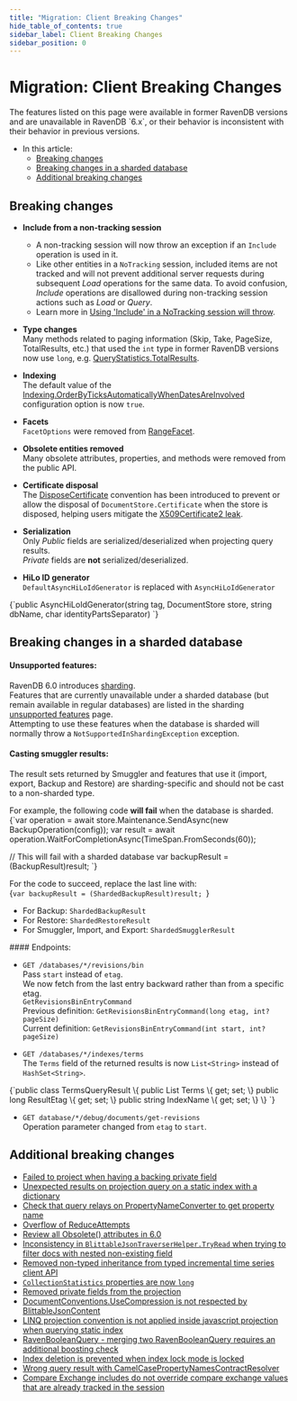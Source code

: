 ```yaml
---
title: "Migration: Client Breaking Changes"
hide_table_of_contents: true
sidebar_label: Client Breaking Changes
sidebar_position: 0
---
```



# Migration: Client Breaking Changes
<Admonition type="note" title="Note">
The features listed on this page were available in former RavenDB versions and are unavailable in RavenDB `6.x`,  
or their behavior is inconsistent with their behavior in previous versions.  

* In this article:
   * [Breaking changes](../../migration/client-api/client-breaking-changes.mdx#breaking-changes)  
   * [Breaking changes in a sharded database](../../migration/client-api/client-breaking-changes.mdx#breaking-changes-in-a-sharded-database)  
   * [Additional breaking changes](../../migration/client-api/client-breaking-changes.mdx#additional-breaking-changes)  

</Admonition>

## Breaking changes

* **Include from a non-tracking session**  
  * A non-tracking session will now throw an exception if an `Include` operation is used in it.
  * Like other entities in a `NoTracking` session,
    included items are not tracked and will not prevent additional server requests during subsequent _Load_ operations for the same data.
    To avoid confusion, _Include_ operations are disallowed during non-tracking session actions such as _Load_ or _Query_.
  * Learn more in [Using 'Include' in a NoTracking session will throw](../../client-api/session/configuration/how-to-disable-tracking.mdx#using-).
  
* **Type changes**  
  Many methods related to paging information (Skip, Take, PageSize, TotalResults, etc.) that used the `int` type in former RavenDB versions now use `long`, 
  e.g. [QueryStatistics.TotalResults](../../client-api/session/querying/how-to-get-query-statistics.mdx#syntax).

* **Indexing**  
  The default value of the
  [Indexing.OrderByTicksAutomaticallyWhenDatesAreInvolved](../../server/configuration/indexing-configuration.mdx#indexingorderbyticksautomaticallywhendatesareinvolved)
  configuration option is now `true`.  

* **Facets**  
 `FacetOptions` were removed from [RangeFacet](../../indexes/querying/faceted-search.mdx#syntax).  

* **Obsolete entities removed**  
  Many obsolete attributes, properties, and methods were removed from the public API. 

* **Certificate disposal**  
  The [DisposeCertificate](../../client-api/configuration/conventions.mdx#disposecertificate) convention has been introduced
  to prevent or allow the disposal of `DocumentStore.Certificate` when the store is disposed,
  helping users mitigate the [X509Certificate2 leak](https://snede.net/the-most-dangerous-constructor-in-net/).

* **Serialization**  
  Only _Public_ fields are serialized/deserialized when projecting query results.  
  _Private_ fields are **not** serialized/deserialized.  

* **HiLo ID generator**  
  `DefaultAsyncHiLoIdGenerator` is replaced with `AsyncHiLoIdGenerator`  
<TabItem value="csharp" label="csharp">
<CodeBlock language="csharp">
{`public AsyncHiLoIdGenerator(string tag, DocumentStore store, string dbName, char identityPartsSeparator)
`}
</CodeBlock>
</TabItem>



## Breaking changes in a sharded database

#### Unsupported features:  

RavenDB 6.0 introduces [sharding](../../sharding/overview.mdx).  
Features that are currently unavailable under a sharded database (but remain available in regular databases)
are listed in the sharding [unsupported features](../../sharding/unsupported.mdx) page.  
Attempting to use these features when the database is sharded will normally throw a `NotSupportedInShardingException` exception.  
#### Casting smuggler results:  

The result sets returned by Smuggler and features that use it (import, export, Backup 
and Restore) are sharding-specific and should not be cast to a non-sharded type.  

For example, the following code **will fail** when the database is sharded.  
<TabItem value="csharp" label="csharp">
<CodeBlock language="csharp">
{`var operation = await store.Maintenance.SendAsync(new BackupOperation(config));
var result = await operation.WaitForCompletionAsync(TimeSpan.FromSeconds(60));

// This will fail with a sharded database
var backupResult = (BackupResult)result;
`}
</CodeBlock>
</TabItem>

For the code to succeed, replace the last line with:  
<TabItem value="csharp" label="csharp">
<CodeBlock language="csharp">
{`var backupResult = (ShardedBackupResult)result;
`}
</CodeBlock>
</TabItem>

<Admonition type="info" title="Sharding-specific types" id="sharding-specific-types" href="#sharding-specific-types">

* For Backup: `ShardedBackupResult`  
* For Restore: `ShardedRestoreResult`  
* For Smuggler, Import, and Export: `ShardedSmugglerResult`  

</Admonition>
#### Endpoints:

* `GET /databases/*/revisions/bin`  
  Pass `start` instead of `etag`.  
  We now fetch from the last entry backward rather than from a specific etag.  
  <Admonition type="info" title="Info">
  `GetRevisionsBinEntryCommand`  
  Previous definition: `GetRevisionsBinEntryCommand(long etag, int? pageSize)`  
  Current definition: `GetRevisionsBinEntryCommand(int start, int? pageSize)`  
  </Admonition>

* `GET /databases/*/indexes/terms`  
  The `Terms` field of the returned results is now `List<String>` instead of `HashSet<String>`.
<TabItem value="csharp" label="csharp">
<CodeBlock language="csharp">
{`public class TermsQueryResult
\{
   public List<string> Terms \{ get; set; \}
   public long ResultEtag \{ get; set; \}
   public string IndexName \{ get; set; \}
\}
`}
</CodeBlock>
</TabItem>

* `GET database/*/debug/documents/get-revisions`  
  Operation parameter changed from `etag` to `start`.  



## Additional breaking changes

* [Failed to project when having a backing private field](https://issues.hibernatingrhinos.com/issue/RavenDB-18657)  
* [Unexpected results on projection query on a static index with a dictionary](https://issues.hibernatingrhinos.com/issue/RavenDB-19560)  
* [Check that query relays on PropertyNameConverter to get property name](https://issues.hibernatingrhinos.com/issue/RavenDB-19209)  
* [Overflow of ReduceAttempts](https://issues.hibernatingrhinos.com/issue/RavenDB-19729)  
* [Review all Obsolete() attributes in 6.0](https://issues.hibernatingrhinos.com/issue/RavenDB-19989)  
* [Inconsistency in `BlittableJsonTraverserHelper.TryRead` when trying to filter docs with nested non-existing field](https://issues.hibernatingrhinos.com/issue/RavenDB-19856)  
* [Removed non-typed inheritance from typed incremental time series client API](https://issues.hibernatingrhinos.com/issue/RavenDB-19511)  
* [`CollectionStatistics` properties are now `long`](https://issues.hibernatingrhinos.com/issue/RavenDB-19602)  
* [Removed private fields from the projection](https://issues.hibernatingrhinos.com/issue/RavenDB-18865)  
* [DocumentConventions.UseCompression is not respected by BlittableJsonContent](https://issues.hibernatingrhinos.com/issue/RavenDB-20057)  
* [LINQ projection convention is not applied inside javascript projection when querying static index](https://issues.hibernatingrhinos.com/issue/RavenDB-17708)  
* [RavenBooleanQuery - merging two RavenBooleanQuery requires an additional boosting check](https://issues.hibernatingrhinos.com/issue/RavenDB-20449)  
* [Index deletion is prevented when index lock mode is locked](https://issues.hibernatingrhinos.com/issue/RavenDB-19239)  
* [Wrong query result with CamelCasePropertyNamesContractResolver](https://issues.hibernatingrhinos.com/issue/RavenDB-20634)  
* [Compare Exchange includes do not override compare exchange values that are already tracked in the session](https://issues.hibernatingrhinos.com/issue/RavenDB-21069)  



